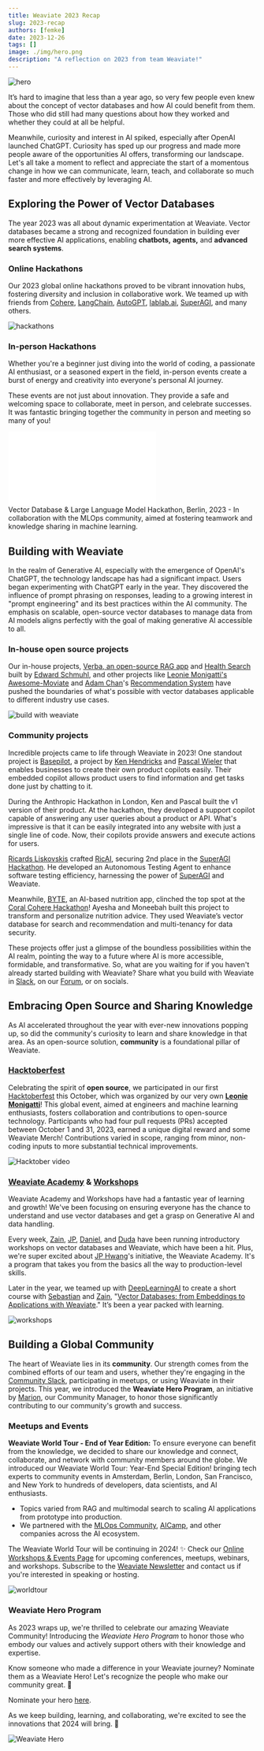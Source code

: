 ```yaml
---
title: Weaviate 2023 Recap
slug: 2023-recap
authors: [femke]
date: 2023-12-26
tags: []
image: ./img/hero.png
description: "A reflection on 2023 from team Weaviate!"
---
```

![hero](img/hero.png)

<!-- truncate -->

It’s hard to imagine that less than a year ago, so very few people even knew about the concept of vector databases and how AI could benefit from them. Those who did still had many questions about how they worked and whether they could at all be helpful.

Meanwhile, curiosity and interest in AI spiked, especially after OpenAI launched ChatGPT. Curiosity has sped up our progress and made more people aware of the opportunities AI offers, transforming our landscape. Let's all take a moment to reflect and appreciate the start of a momentous change in how we can communicate, learn, teach, and collaborate so much faster and more effectively by leveraging AI.

## Exploring the Power of Vector Databases

The year 2023 was all about dynamic experimentation at Weaviate. Vector databases became a strong and recognized foundation in building ever more effective AI applications, enabling **chatbots,** **agents,** and **advanced** **search systems**.

### Online Hackathons

Our 2023 global online hackathons proved to be vibrant innovation hubs, fostering diversity and inclusion in collaborative work. We teamed up with friends from [Cohere](https://cohere.com/), [LangChain](https://www.langchain.com/), [AutoGPT](https://autogpt.net/), [lablab.ai](https://lablab.ai/), [SuperAGI](https://superagi.com/), and many others.

![hackathons](img/hackathons.png)

### In-person Hackathons
Whether you're a beginner just diving into the world of coding, a passionate AI enthusiast, or a seasoned expert in the field, in-person events create a burst of energy and creativity into everyone's personal AI journey.

These events are not just about innovation. They provide a safe and welcoming space to collaborate, meet in person, and celebrate successes. It was fantastic bringing together the community in person and meeting so many of you!

<div className="youtube">
    <iframe src="//www.youtube.com/embed/_whxda27bCQ" frameBorder="0" allowFullScreen></iframe>
</div>
Vector Database & Large Language Model Hackathon, Berlin, 2023 - In collaboration with the MLOps community, aimed at fostering teamwork and knowledge sharing in machine learning.

## Building with Weaviate
In the realm of Generative AI, especially with the emergence of OpenAI's ChatGPT, the technology landscape has had a significant impact. Users began experimenting with ChatGPT early in the year. They discovered the influence of prompt phrasing on responses, leading to a growing interest in "prompt engineering" and its best practices within the AI community. The emphasis on scalable, open-source vector databases to manage data from AI models aligns perfectly with the goal of making generative AI accessible to all.

### In-house open source projects

Our in-house projects, [Verba, an open-source RAG app](https://github.com/weaviate/Verba) and [Health Search](https://github.com/weaviate/healthsearch-demo) built by [Edward Schmuhl](https://www.linkedin.com/in/edwardschmuhl/), and other projects like [Leonie Monigatti's](https://www.linkedin.com/in/804250ab/) [Awesome-Moviate](https://github.com/weaviate-tutorials/awesome-moviate) and [Adam Chan](https://www.linkedin.com/in/itsajchan/)'s [Recommendation System](https://github.com/itsajchan/Create-JSON-Data-with-AI) have pushed the boundaries of what's possible with vector databases applicable to different industry use cases.

![build with weaviate](img/Group_2596.png)

### Community projects

Incredible projects came to life through Weaviate in 2023! One standout project is [Basepilot](https://www.basepilot.com/), a project by [Ken Hendricks](https://www.linkedin.com/in/ken-hendricks-96181611a/) and [Pascal Wieler](https://www.linkedin.com/in/pascal-wieler/) that enables businesses to create their own product copilots easily. Their embedded copilot allows product users to find information and get tasks done just by chatting to it.

During the Anthropic Hackathon in London, Ken and Pascal built the v1 version of their product. At the hackathon, they developed a support copilot capable of answering any user queries about a product or API. What's impressive is that it can be easily integrated into any website with just a single line of code. Now, their copilots provide answers and execute actions for users.

[Ricards Liskovskis](https://www.linkedin.com/in/ricards-liskovskis-1872781a9/) crafted [RicAI](https://lablab.ai/event/autonomous-agents-hackathon/ricai/ricai-autonomous-testing-agent), securing 2nd place in the [SuperAGI Hackathon](https://superagi.com/autonomous-agents-hackathon/). He developed an Autonomous Testing Agent to enhance software testing efficiency, harnessing the power of [SuperAGI](https://www.linkedin.com/company/superagi/) and Weaviate.

Meanwhile, [BYTE](https://lablab.ai/event/cohere-coral-hackathon/byte/byte-ai-based-nutrition-app), an AI-based nutrition app, clinched the top spot at the [Coral Cohere Hackathon](https://lablab.ai/event/cohere-coral-hackathon)! Ayesha and Moneebah built this project to transform and personalize nutrition advice. They used Weaviate’s vector database for search and recommendation and multi-tenancy for data security.

These projects offer just a glimpse of the boundless possibilities within the AI realm, pointing the way to a future where AI is more accessible, formidable, and transformative. So, what are you waiting for if you haven't already started building with Weaviate? Share what you build with Weaviate in [Slack](https://weaviate.slack.com/), on our [Forum](https://forum.weaviate.io/), or on socials.

## Embracing Open Source and Sharing Knowledge

As AI accelerated throughout the year with ever-new innovations popping up, so did the community's curiosity to learn and share knowledge in that area. As an open-source solution, **community** is a foundational pillar of Weaviate.

### [Hacktoberfest](https://weaviate.io/blog/hacktoberfest-2023)

Celebrating the spirit of **open source**, we participated in our first [Hacktoberfest](https://hacktoberfest.com/) this October, which was organized by our very own **[Leonie Monigatti](https://www.linkedin.com/in/804250ab/)**! This global event, aimed at engineers and machine learning enthusiasts, fosters collaboration and contributions to open-source technology. Participants who had four pull requests (PRs) accepted between October 1 and 31, 2023, earned a unique digital reward and some Weaviate Merch! Contributions varied in scope, ranging from minor, non-coding inputs to more substantial technical improvements.

![Hacktober video](img/hacktober.gif)

### [Weaviate Academy](https://docs.weaviate.io/academy) & [Workshops](/community/events)
Weaviate Academy and Workshops have had a fantastic year of learning and growth! We've been focusing on ensuring everyone has the chance to understand and use vector databases and get a grasp on Generative AI and data handling.

Every week, [Zain](https://www.linkedin.com/in/zainhas/), [JP](https://www.linkedin.com/in/jphwang/), [Daniel](https://www.linkedin.com/in/malgamves/), and [Duda](https://www.linkedin.com/in/dudanogueira/) have been running introductory workshops on vector databases and Weaviate, which have been a hit. Plus, we're super excited about [JP Hwang](https://www.linkedin.com/in/jphwang/)'s initiative, the Weaviate Academy. It's a program that takes you from the basics all the way to production-level skills.

Later in the year, we teamed up with [DeepLearningAI](https://www.deeplearning.ai/) to create a short course with [Sebastian](https://www.linkedin.com/in/sebawita/) and [Zain](https://www.linkedin.com/in/zainhas/), "[Vector Databases: from Embeddings to Applications with Weaviate](https://www.deeplearning.ai/short-courses/vector-databases-embeddings-applications/)." It’s been a year packed with learning.

![workshops](img/workshops.png)

## Building a Global Community

The heart of Weaviate lies in its **community**. Our strength comes from the combined efforts of our team and users, whether they're engaging in the [Community Slack](https://weaviate.slack.com/), participating in meetups, or using Weaviate in their projects. This year, we introduced the **Weaviate Hero Program**, an initiative by [Marion](https://www.linkedin.com/in/marionnehring/), our Community Manager, to honor those significantly contributing to our community's growth and success.

### Meetups and Events

**Weaviate World Tour - End of Year Edition:** To ensure everyone can benefit from the knowledge, we decided to share our knowledge and connect, collaborate, and network with community members around the globe. We introduced our Weaviate World Tour: Year-End Special Edition! bringing tech experts to community events in Amsterdam, Berlin, London, San Francisco, and New York to hundreds of developers, data scientists, and AI enthusiasts.

- Topics varied from RAG and multimodal search to scaling AI applications from prototype into production.
- We partnered with the [MLOps Community](https://mlops.community/), [AICamp](https://www.aicamp.ai/), and other companies across the AI ecosystem.

The Weaviate World Tour will be continuing in 2024! ✨ Check our [Online Workshops & Events Page](https://weaviate.io/community/events) for upcoming conferences, meetups, webinars, and workshops. Subscribe to the [Weaviate Newsletter](https://newsletter.weaviate.io/) and contact us if you're interested in speaking or hosting.

![worldtour](img/Group_2597.png)

### Weaviate Hero Program

As 2023 wraps up, we're thrilled to celebrate our amazing Weaviate Community! Introducing the *Weaviate Hero Program* to honor those who embody our values and actively support others with their knowledge and expertise.

Know someone who made a difference in your Weaviate journey? Nominate them as a Weaviate Hero! Let's recognize the people who make our community great. 💚

Nominate your hero [here](https://docs.google.com/forms/d/e/1FAIpQLSePtgvTPZGx2gbCzVdyjitQ0WHrq4gNNZKiaqrQhphmJc3vJA/viewform).

As we keep building, learning, and collaborating, we're excited to see the innovations that 2024 will bring. 💫

![Weaviate Hero](img/Weaviate-hero.gif)


<WhatNext />
